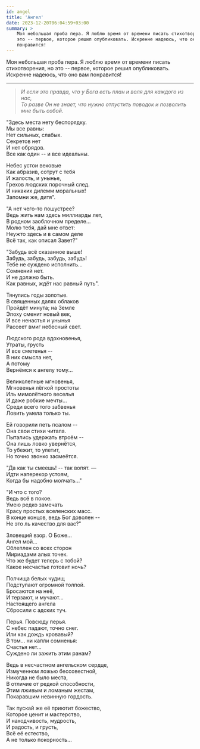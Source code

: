 ```yaml
---
id: angel
title: 'Ангел'
date: 2023-12-20T06:04:59+03:00
summary: >
    Моя небольшая проба пера. Я люблю время от времени писать стихотворения, но
    это -- первое, которое решил опубликовать. Искренне надеюсь, что оно вам
    понравится!
---
```


Моя небольшая проба пера. Я люблю время от времени писать стихотворения, но это
-- первое, которое решил опубликовать. Искренне надеюсь, что оно вам
понравится!

---

> _И если это правда, что у Бога есть план и воля для каждого из нас,  
> То разве Он не знает, что нужно отпустить поводок и позволить мне быть собой._

"Здесь места нету беспорядку.  
Мы все равны:  
Нет сильных, слабых.  
Секретов нет  
И нет обрядов.  
Все как один -- и все идеальны.

Небес устои вековые  
Как абразив, сотрут с тебя  
И жалость, и унынье,  
Грехов людских порочный след.  
И никаких дилемм моральных!  
Запомни же, дитя".

"А нет чего-то пошустрее?  
Ведь жить нам здесь миллиарды лет,  
В родном заоблочном пределе...  
Молю тебя, дай мне ответ:  
Неужто здесь и в самом деле  
Всё так, как описал Завет?"

"Забудь всё сказанное выше!  
Забудь, забудь, забудь, забудь!  
Тебе не суждено исполнить...  
Сомнений нет.  
И не должно быть.  
Как равных, ждёт нас равный путь".

Тянулись годы золотые.  
В священных далях облаков  
Пройдёт минута; на Земле  
Эпоху сменит новый век,  
И все ненастья и унынья  
Рассеет вмиг небесный свет.

Людского рода вдохновенья,  
Утраты, грусть  
И все сметенья --  
В них смысла нет,  
А потому  
Вернёмся к ангелу тому...

Великолепные мгновенья,  
Мгновенья лёгкой простоты  
Иль мимолётного веселья  
И даже робкие мечты...  
Среди всего того забвенья  
Ловить умела только ты.

Ей говорили петь псалом --  
Она свои стихи читала.  
Пытались удержать втроём --  
Она лишь ловко увернётся,  
То убежит, то улетит,  
Но точно звонко засмеётся.

"Да как ты смеешь! -- так вопят. &mdash;  
Идти наперекор устоям,  
Когда бы надобно молчать..."

"И что с того?  
Ведь всё в покое.  
Умею редко замечать  
Красу простых вселенских масс.  
В конце концов, ведь Бог доволен --  
Не это ль качество для вас?"

Зловещий взор. О Боже...  
Ангел мой...  
Облеплен со всех сторон  
Мириадами алых точек.  
Что же будет теперь с тобой?  
Какое несчастье готовит ночь?

Полчища белых чудищ  
Подступают огромной толпой.  
Бросаются на неё,  
И терзают, и мучают...  
Настоящего ангела  
Сбросили с адских туч.

Перья. Повсюду перья.  
С небес падают, точно снег.  
Или как дождь кровавый?  
В том... ни капли сомненья:  
Счастья нет...  
Суждено ли зажить этим ранам?

Ведь в несчастном ангельском сердце,  
Измученном ложью бессовестной,  
Никогда не было места,  
В отличие от редкой способности,  
Этим лживым и ломаным жестам,  
Покаравшим невинную гордость.

Так пускай же её приютит божество,  
Которое ценит и мастерство,  
И находчивость, мудрость,  
И радость, и грусть,  
Всё её естество,  
А не только покорность...
